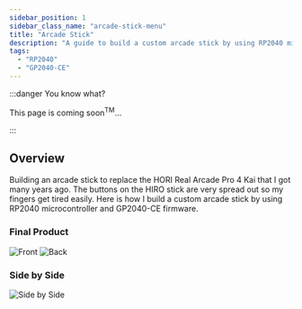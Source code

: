 ```yaml
---
sidebar_position: 1
sidebar_class_name: "arcade-stick-menu"
title: "Arcade Stick"
description: "A guide to build a custom arcade stick by using RP2040 microcontroller and GP2040-CE firmware."
tags:
  - "RP2040"
  - "GP2040-CE"
---
```


:::danger You know what?

This page is coming soon<sup>TM</sup>...

:::

## Overview

Building an arcade stick to replace the HORI Real Arcade Pro 4 Kai that I got many years ago. The buttons on the HIRO stick are very spread out so my fingers get tired easily.
Here is how I build a custom arcade stick by using RP2040 microcontroller and GP2040-CE firmware.

### Final Product

![Front](/img/diy-projects/arcade-stick/front.jpg)
![Back](/img/diy-projects/arcade-stick/back.jpg)

### Side by Side

![Side by Side](/img/diy-projects/arcade-stick/side-by-side.jpg)